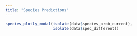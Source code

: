 ```yaml
---
title: "Species Predictions"
---
```


```r
species_plotly_modal(isolate(data$species_prob_current),
                     isolate(data$spec_different))
```